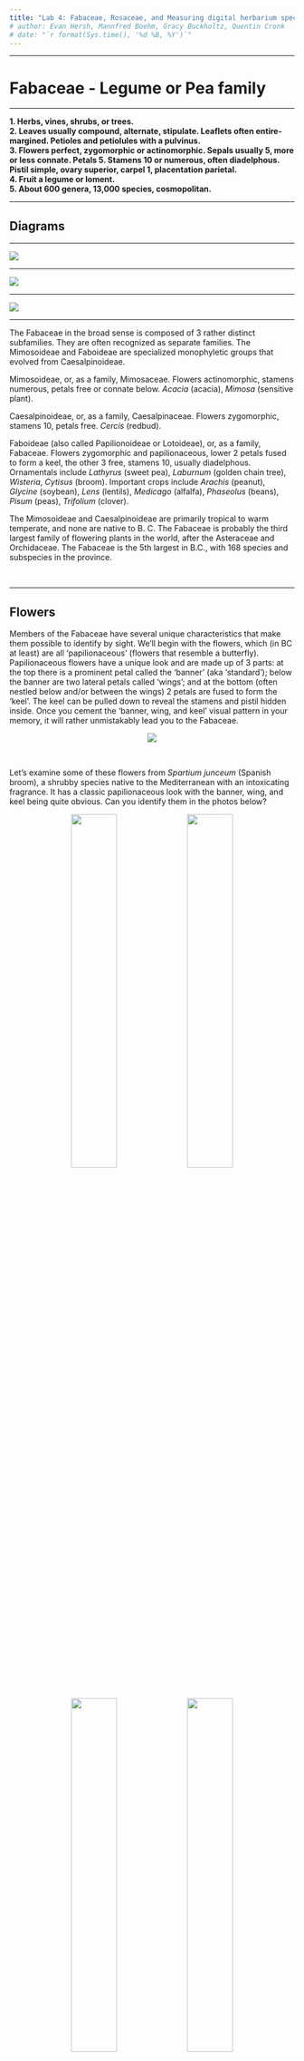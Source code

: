 ```yaml
---
title: "Lab 4: Fabaceae, Rosaceae, and Measuring digital herbarium specimens"
# author: Evan Hersh, Mannfred Boehm, Gracy Buckholtz, Quentin Cronk
# date: "`r format(Sys.time(), '%d %B, %Y')`"
---
```


---

# Fabaceae - Legume or Pea family

---

**1.	Herbs, vines, shrubs, or trees.**  
**2.	Leaves usually compound, alternate, stipulate.  Leaflets often entire-margined.  Petioles and petiolules with a pulvinus.**  
**3.	Flowers perfect, zygomorphic or actinomorphic.  Sepals usually  5, more or less connate.  Petals  5.  Stamens 10 or numerous, often diadelphous.  Pistil simple, ovary superior, carpel 1, placentation parietal.**  
**4.	Fruit a legume or loment.**  
**5.	About 600 genera, 13,000 species, cosmopolitan.**  

---

## Diagrams

---

![](media/diagram_Fabaceae1.png)

---

![](media/diagram_Fabaceae2.png)

---

![](media/diagram_Fabaceae3.png)

---

The Fabaceae in the broad sense is composed of 3 rather distinct subfamilies.  They are often recognized as separate families.  The Mimosoideae and Faboideae are specialized monophyletic groups that evolved from Caesalpinoideae.

Mimosoideae, or, as a family, Mimosaceae. Flowers actinomorphic, stamens numerous, petals free or connate below.  *Acacia* (acacia), *Mimosa* (sensitive plant).  

Caesalpinoideae, or, as a family, Caesalpinaceae. Flowers zygomorphic, stamens 10, petals free.  *Cercis* (redbud).

Faboideae (also called Papilionoideae or Lotoideae), or, as a family, Fabaceae. Flowers zygomorphic and papilionaceous, lower 2 petals fused to form a keel, the other 3 free, stamens 10, usually diadelphous.  Ornamentals include *Lathyrus* (sweet pea), *Laburnum* (golden chain tree), *Wisteria*, *Cytisus* (broom).  Important crops include *Arachis* (peanut), *Glycine* (soybean), *Lens* (lentils), *Medicago* (alfalfa), *Phaseolus* (beans), *Pisum* (peas), *Trifolium* (clover).

The Mimosoideae and Caesalpinoideae are primarily tropical to warm temperate, and none are native to B. C.  The Fabaceae is probably the third largest family of flowering plants in the world, after the Asteraceae and Orchidaceae. The Fabaceae is the 5th largest in B.C., with 168 species and subspecies in the province.

&nbsp;

---

## Flowers

Members of the Fabaceae have several unique characteristics that make them possible to identify by sight. We'll begin with the flowers, which (in BC at least) are all 'papilionaceous' (flowers that resemble a butterfly). Papilionaceous flowers have a unique look and are made up of 3 parts: at the top there is a prominent petal called the 'banner' (aka 'standard'); below the banner are two lateral petals called 'wings'; and at the bottom (often nestled below and/or between the wings) 2 petals are fused to form the 'keel'. The keel can be pulled down to reveal the stamens and pistil hidden inside. Once you cement the 'banner, wing, and keel' visual pattern in your memory, it will rather unmistakably lead you to the Fabaceae. 

<p align="center">
![](https://media.giphy.com/media/fTnBDqYaA0MOfYMuKw/giphy.gif)
</p>

&nbsp;

Let's examine some of these flowers from *Spartium junceum* (Spanish broom), a shrubby species native to the Mediterranean with an intoxicating fragrance. It has a classic papilionaceous look with the banner, wing, and keel being quite obvious. Can you identify them in the photos below?

<p align="center">
![](./media/Fabaceae_1.jpeg){width=40%} ![](./media/Fabaceae_2.jpeg){width=40%}
![](./media/Fabaceae_3.jpeg){width=40%} ![](./media/Fabaceae_4.jpeg){width=40%}
</p>

&nbsp;

Here are some more examples of papilionaceous flowers (*Vicia* on the left, *Lathyrus* on the right). While they all have banner, wing, and keel morphology, you can see that there is still quite a bit of variation amongst Fabaceae species. As you can see, the keel is quite often hidden from sight in between the wings. Zoom in on *Vicia* sp. on the left - can you see the connate sepals hugging the bottom of the corolla?

<p align="center">
![](./media/Fabaceae_5.jpeg){width=40%} ![](./media/Fabaceae_7.jpeg){width=40%}
![](./media/Fabaceae_6.jpeg){width=40%} ![](./media/Fabaceae_8.jpeg){width=40%}
</p>

&nbsp;

Sometimes, like in *Trifolium pratense* below, the flowers are quite small and require careful inspection (and probably some magnification) to see their papilionaceous nature. 

<p align="center">
![](./media/Fabaceae_11.jpeg){width=80%}
</p>

&nbsp;

To get into some more nitty-gritty detail, an important character in the Fabaceae key is to differentiate between 'monodelphous' and 'diadelphous' stamens. Monodelphous stamens are fused into a tube that surrounds the style, and diadelphous stamens are the same except one lonely stamen hangs free from the staminal tube. Can you determine which is which?

<p align="center">
![](./media/Fabaceae_18.jpeg){width=40%} ![](./media/Fabaceae_19.jpeg){width=40%}
</p>

&nbsp;

---

## Leaves

Fabaceae species tend to have compound leaves (made up of several leaflets). They can be either pinnately compound (with leaflets arranged oppositely along the rachis) or palmately compound (leaflets emerging from a central point). Many species have three leaflets and are referred to as "trifoliate" (hence the genus *Trifolium*). Can you tell which one is which from the pictures below?

<p align="center">
![](./media/Fabaceae_12.jpeg){width=40%} ![](./media/Fabaceae_13.jpeg){width=40%}
</p>

&nbsp;

Many Fabaceae have their terminal leaflets replaced with tendrils, which help the plants climb (usually upon other plants) in competition for sunlight.

<p align="center">
![](./media/Fabaceae_14.jpeg){width=40%} ![](./media/Fabaceae_15.jpeg){width=40%}
![](./media/Fabaceae_16.jpeg){width=40%} ![](./media/Fabaceae_17.jpeg){width=40%}
</p>

&nbsp;

---

## Fruit

The characteristic fruit type of the Fabaceae is the legume, which you got a sneak-peak of in lab 2. Do you remember the characteristics of a legume (e.g., how many carpels, the type of placentation, and type of dehiscence)? Here are some examples.

<p align="center">
![](./media/Fabaceae_20.jpeg){width=40%} ![](./media/Fabaceae_21.jpeg){width=40%}
![](./media/Fabaceae_22.jpeg){width=40%} ![](./media/Fabaceae_23.jpeg){width=40%}
</p>

&nbsp;

Not all legumes look pea-like, however. For example, some take a coiled shape like in *Medicago sativa* (alfalfa) on the left or a crescent shape like in *Astragalus nutzotinensis* (a wonderful plant that can only be found in Northwestern BC / Yukon territory) on the right.

<p align="center">
![](./media/Fabaceae_24.jpeg){width=40%} ![](./media/Fabaceae_25.jpeg){width=40%}
</p>

&nbsp;

Some genera produce "loments", a modified legume that has crosswise segments (each containing one seed) that break off in pieces instead of dehiscing along two sutures like your typical legume. Below you can see photos of the loments of *Hedysarum hedysaroides* (left) and *Desmodium incanum* (right).

<p align="center">
![](./media/Fabaceae_26.jpg){width=40%} ![](./media/Fabaceae_27.jpg){width=40%}
</p>

---

## -KNOWLEDGE CHECK 4.1-

Using the above pictures, draw an representative Fabaceae flower and fruit (feel free to use your imagination). Make sure to include the following:  

- Papilionaceous flower  
- Compound leaves - indicate the type (i.e., palmate or pinnate, tendrils present or not)  
- Monodelphous or diadelphous stamens (label the type drawn) 
- Legume (include a longitudinal section showing parts inside the fruit)
- Label your drawings with the following terms: sepals, banner, wing, keel, leaf, leaflet, petiole, rachis, tendrils (if present), ovary wall, seed, placenta, locule.

&nbsp;

---

# Rosaceae - Rose family

---

**1.  Herbs, shrubs or trees.**  
**2.  Leaves simple or compound, usually toothed, alternate, stipulate.**  
**3.  Flowers usually perfect, actinomorphic.  Sepals 5, free.  Petals 5, free.  Stamens many, free.  Hypanthium present, either flat or cup shaped or fused with the ovary to produce an inferior ovary.  Pistils simple or compound, ovary superior or inferior, flowers hypogynous, perigynous, or epigynous.  Carpels 1, several (fused or separate) or many (separate).  Placentation axile, parietal (marginal), or basal.**  
**4.  Fruit an achene, follicle, pome, drupe, or aggregation of drupelets.**  
**5.  About 100 genera and 3,000 species, cosmopolitan but commonly in temperate regions.**  

---

## Diagrams

---

![](media/diagram_Rosaceae1.png)

---

![](media/diagram_Rosaceae2.png)

---

![](media/diagram_Rosaceae3.png)

---

Rosaceae is an important family in the B.C. flora, being 6th largest with 142 taxa.  The family is a rather heterogeneous group of plants, but most have a Rosaceous look about them, with 5 sepals and petals,  a hypanthium, and stipulate leaves. Rosaceae is divided into 4 subfamilies, largely on the basis of fruit type.  The Maloideae and Prunoideae are rarely recognized as separate families.

Rosoideae - carpels usually numerous, free, fruit an achene or aggregation of drupelets.  *Rosa* (rose), *Fragaria* (strawberry), *Rubus* (blackberry, raspberry) *Potentilla*.

Spiraeoideae - carpels 5 or fewer, free, fruit a follicle. *Spiraea* (spiraea, bridal wreath).

Maloideae - carpels 2-5, fused, ovary inferior (hypanthium fused to ovary wall), fruit a pome.  *Pyrus* (apple and pear), *Sorbus* (mountain ash), *Amelanchier* (saskatoon berry), *Crataegus* (hawthorn).

Prunoideae (sometimes called Amygdaloideae) - carpels 1-5, separate, fruit a drupe.  *Prunus* (peach, nectarine, cherry, sloeberry - used to flavor sloe gin, plum, almond), *Oemleria* (Indian plum or osoberry).

&nbsp;

---

## Flowers

Roseaceae flowers typically have 5 sepals, 5 petals, numerous stamens, and a (often short/shallow) hypanthium. Here are some examples:

<p align="center">
![](./media/Rosaceae_1.jpeg){width=40%} ![](./media/Rosaceae_2.jpeg){width=40%}
![](./media/Rosaceae_3.jpeg){width=40%} ![](./media/Rosaceae_4.jpeg){width=40%}
</p>

&nbsp;

Below you can see a section of *Potentilla* sp., which has a classic Rosaceae flower with a shallow, bowl-shaped hypanthium. It is a bit hard to make out in the photo, but can you see why this is considered a hypanthium? 

<p align="center">
![](./media/Rosaceae_27.jpeg){width=80%}
</p>

</br>

A local example is *Geum macrophyllum*. Notice the 5 yellow petals, numerous stamens, and numerous simple pistils that develop into achenes. Does this visual remind you of another family that we've seen? 

<p align="center">
![](./media/Rosaceae_5.jpeg){width=40%} ![](./media/Rosaceae_6.jpeg){width=40%}
</p>

&nbsp;

While many flowers look like the ones above, some are a lot less obviously Rosaceous...See *Spirea douglasii* (left) and *Prunus laurocerasus* (right).

<p align="center">
![](./media/Rosaceae_11.jpeg){width=40%} ![](./media/Rosaceae_28.jpeg){width=40%}
</p>

&nbsp;

---

## Leaves

Rosaceae leaves can be either simple or compound, but are quite often toothed, alternate, and stipulate. Can you identify the stipules in the bottom-two photos?

<p align="center">
![](./media/Rosaceae_7.jpeg){width=40%} ![](./media/Rosaceae_8.jpeg){width=40%}
![](./media/Rosaceae_9.jpeg){width=40%} ![](./media/Rosaceae_10.jpeg){width=40%}
</p>

&nbsp;

Herbs, shrubs, and trees can all be found in the Rosaceae. Here is an example of *Prunus* sp (cherry), which has toothed, evergreen leaves. At the base of the leaf blade you can often find 1-3 glands (an example of extra-floral nectaries), which is a good character to identify this genus.

<p align="center">
![](./media/Rosaceae_12.jpeg){width=40%} ![](./media/Rosaceae_13.jpeg){width=40%}
</p>

&nbsp;

Some additional vegetative characters include the presence of "spines", "prickles", or "thorns". If you took BIOL 210, you should already be familiar with the fact that prickles are modified epidermis, spines are modified leaves, and thorns are modified stems. Some spiky examples from the Rosaceae include *Rosa* (rose - top) and *Rubus* (blackberry, raspberry - bottom). For each case, would these be considered prickles, spines, or thorns?

<p align="center">
![](./media/Rosaceae_14.jpeg){width=40%} ![](./media/Rosaceae_15.jpeg){width=40%}
![](./media/Rosaceae_16.jpeg){width=40%} ![](./media/Rosaceae_17.jpeg){width=40%}
</p>

&nbsp;

---

## Fruit

Rosaceae features several different fruit types, including achenes, drupes (and aggregates of 'drupelets'), follicles, and pomes. These tend to be conserved within the above-mentioned subfamilies. 

At first one might think that a rose "hip" is the fruit of the rose (with in inferior ovary), but in actuality the hip is a fleshy hypanthium and the achenes (the true fruit) are found inside (so it is in fact a superior ovary!). Can you identify the hypanthium, achenes, and residual sepals and stamens?

<p align="center">
![](./media/Rosaceae_18.jpeg){width=40%} ![](./media/Rosaceae_19.jpeg){width=40%}
![](./media/Rosaceae_20.jpeg){width=40%} ![](./media/Rosaceae_21.jpeg){width=40%}
</p>

&nbsp;

---

Many members of the Rosaceae have drupes, defined as fruit where the fruit wall is made up of three layers: The outer skin (exocarp), middle fleshy bit (mesocarp), and the inner hard/woody shell (endocarp) that surrounds the seed. Some members of the family, like in the genus *Rubus* (blackberry), produce "berries" made up of dozens of tiny drupes, AKA an "aggregate of drupelets". 

![](./media/Rosaceae_28.png){width=100%}

&nbsp;

---

A pome is a unique fruit type to the Rosaceae. A pome develops from a compound, inferior ovary and has seeds encased within a cartilaginous wall (known as the endocarp of the ovary), with most of the surrounding fleshy part of the fruit derived from the hypanthium, which is fused to the ovary. So when you chomp into a delicious apple, most of the tasty bits are actually hypanthium tissue instead of ovary wall like your typical fruit! Below you can see the pomes of *Malus* (apple - top) and *Sorbus* (mountain ash - bottom).

<p align="center">
![](./media/Rosaceae_23.jpeg){width=40%} ![](./media/Rosaceae_24.jpeg){width=40%}
![](./media/Rosaceae_25.jpeg){width=40%} ![](./media/Rosaceae_26.jpeg){width=40%}
</p>

&nbsp;

---

## -KNOWLEDGE CHECK 4.2-

Using the above photos, make drawings of a Rosaceae flower and fruit (use your imagination). Make sure to include the following:

- Flower with shallow hypanthium 
- Toothed leaves with stipules  
- "Spiky" bits.  Make sure to indicate whether they are prickles, spines, or thorns...  
- A drawing of a developed fruit. Indicate the fruit type. 
- Label your drawings with the following (if present): sepals, petals, stamens, ovary, hypanthium, leaf (indicate type), petiole, rachis, stipules, spines, prickles, thorns, achene, pome, follicle, drupe.  


---

# Taking Morphometric Measurements from digital Herbarium Specimens using ImageJ

---

## Motivation

Throughout this course we've seen how morphology plays a central role in plant taxonomy. The shapes of stems, leaves, and flowers are often the first traits listed in a dichotomous key. When a trait (like corolla width) is measured and quantified, we are able to use statistical tests to decide how to group or split individuals. The science of measuring and analyzing shape is called _morphometrics_. In this lab, you'll be performing the first step in any morphometrics project: collecting morphological data (in this case from digital herbarium specimens). Herbarium specimens are used in many other ways besides morphometrics, including taxonomic species delimitation and studying how phenology changes over time in response to climate change. We will collect data as a class this week, and then we will analyze the class dataset using machine learning techniques in R for your informatics activity in Lab 8. 

We will be measuring two species of *Antennaria*, a diverse genus in the Asteraceae family with complicated taxonomy. The genus has dozens of species amongst which apomixis (asexual reproducation through seed), polyploidy, and hybridization are rampant. These processes can lead to difficult taxonomy, as they tend to create an array of "microspecies" that blur the boundaries between taxa. The taxonomy of *Antennaria* is so complicated in fact that our very own [Jamie Fenneman](https://www.grad.ubc.ca/campus-community/meet-our-students/fenneman-jamie) (prior BIOL 324 TA and epic BC plant expert) [devoted a large chunk of his PhD thesis towards untangling it](https://open.library.ubc.ca/cIRcle/collections/ubctheses/24/items/1.0378325). He used a floristic approach to his thesis work on *Antennaria*, relying largely on comparing range/morphological differences to evaluate the way species had been classified in the past, but without using genetic or in-depth morphological analyses. We will be using a more quantitative/statistical approach to check the distinctness between two species, *A. anaphaloides* (left) and *A. pulcherrima* (right).

<p align="center">
![](./media/antennaria1.jpg){width=40%} ![](./media/antennaria2.jpg){width=40%}
</p>

</br>

---

## Activity 1: Find and download digital herbarium specimen

The UBC Herbarium is the largest herbarium in Canada west of Ottowa, and includes over 500,000 plant specimens from across the world. The UBC Herbarium has five major collections: vascular plants, bryophytes, algae, lichens, and fungi. Along with having the world's largest collection of BC plants, the UBC Herbarium also has an internationally recognized byrophyte collection that is the largest in Canada. You can go to the herbarium and visit it in person (if you are interested in doing research or volunteering, please contact Linda Jennings), but you can also access their detailed online database. You will be using this database to access and download the digital specimens you'll be measuring today.

First, go to [our BIOL 324 Google sheet](https://docs.google.com/spreadsheets/d/1lUajuGPwVc29feAesxS9DYLhfNqYxRrawvofaE6bYjA/edit#gid=950598973) and make sure you are on the "Morphometrics" tab on the bottom. Find your name, and copy the **Accession #** you've been assigned. This is the specimen you will be measuring.

<p align="center">
![](./media/herbarium1.png){width=100%}
</p>

</br>

Next, visit the [UBC Herbarium website](https://beatymuseum.ubc.ca/research-2/collections/herbarium/), and then "Click to search the Herbarium online database!". Select "Vascular" collection at the bottom of the page, and paste in your accession number in the "Accession Number" field, then click "Submit" (note that you can search based on a ton of different criteria, just like GBIF). The resulting page will give you a list of accessions...make sure you click on the right accession/species.

<p align="center">
![](./media/herbarium2.png){width=100%}
</p>

</br>

You should now be on the main page for your specimen. It provides lots of relevant information, including GPS coordinates, date of collection, who collected it, and any field notes provided by the collector. In the bottom right, you can see an image of the pressed specimen. Click on it and it will open up a new tab with the full size image. Right click on the image and download the image to your computer. Open up the image file on your computer to make sure it looks alright (you may need to rotate it) before moving on to ImageJ.

</br>

---

## Activity 2: Measure traits using ImageJ

ImageJ is an image processing software that was developed by the U.S. National Institutes of Health (NIH). It is used to analyze different types of images but this tutorial will cover how to measure certain morphological features from photographs of herbarium specimens. [Please download and install ImageJ](https://imagej.nih.gov/ij/download.html) if you haven't already.

To use ImageJ you have to import the photographs you want to work with. 

1. Drag the file to the lower grey bar. As you are doing this the words "drag and drop" should appear. Once the image has been dropped it will open and now it is ready to analyze in ImageJ. 

There are many measurements that can be taken with ImageJ. It might be helpful to click through the different buttons at the top of the bar to explore all of the different ways ImageJ can make measurements. This tutorial will use the line button for all of the measurements. 

2. Zoom in on the ruler (Mac: Command shift =, Windows: CTRL + ). Most digitized herbarium specimens will have a ruler in the photograph. This is to help standardized it and is useful for measuring features in ImageJ. You can use the "hand" icon to drag yourself around the image once you've zoomed in.

3. Use the line button (5th button from the left) and draw a line by clicking and dragging along the bottom of the ruler so that the line goes from the 0 tick to the 5 cm tick. This needs to be very accurate because we are going to use this length to calibrate the rest of the measurements taken in ImageJ. 

4.  Go to the top bar and hit “analyze”. Then go to “set scale…”. Enter 5 into the Known distance box and enter cm into the Unit of Length box. Hit the box “Global”. By checking “Global” you are ensuring that this is applied to all photos in the current session of ImageJ. Then hit OK. ImageJ is now calibrated using the ruler from your herbarium photo. <br>

<p align="center">
![](./media/herbarium3.png){width=100%}
</p>

</br>

Now you can go on to take measurements. 

5. Use the line or the segmented line (you can change between them by right clicking on the line button) draw lines across what you want to measure. Once you have the right length hit (Mac: Command M, Windows: CTRL M) and ImageJ will measure and record the length in a convenient table for you. This table should pop up once you take your first measurement. When you have all of the measurements you need you can either download that table that ImageJ made or just copy and input the data in your own table. You will have to eventually input your data in a group spreadsheet (on Canvas) so keep that in mind as you are recording data. <br>

6. Once you have taken and recorded all of the measurements necessary put your findings into the [class spreadsheet](https://docs.google.com/spreadsheets/d/1lUajuGPwVc29feAesxS9DYLhfNqYxRrawvofaE6bYjA/edit#gid=950598973).

Note: [Here is a link](https://imagej.nih.gov/ij/docs/guide/user-guide.pdf) to the ImageJ user guide. All the information you will need is in this document, but if you are interested in the program and the other features available, the user guide can provide more information. 


---

## KNOWLEDGE CHECK 4.3

Using the above instructions, download your assigned digital herbarium specimen, import it into ImageJ, and measure the following characteristics:

* Plant height
  + Measure only "above-ground" plant height, so not including the roots
* Length of the longest basal leaf
  + Make sure it is one of the basal rosette leaves, not one of the cauline (stem) leaves.
* Count the number of cauline (stem) leaves.
  + Look closely to make sure the leaves are emerging from the stem and are not from the basal rosette. If there are multiple stems/plants, count leaves on the stem of the tallest plant.
* Width of a middle cauline leaf
  + Find a cauline leaf that is around halfway up the stem, and measure its width at its widest point.
* Width of capitulescence (head)
  + We haven't gone over Asteraceae yet, but (spoiler alert) your typical Asteraceae flower is actually an inflorescence (capitulum) made up of tiny flowers (florets). In *Antennaria*, the capitula are often arranged in a dense "capitulescence" (an inflorescence of inflorescences, if you will, though Asteraceae experts typically just call these "heads"). 
* Height of capitulescence (head)

Make sure to record your measurements in the [BIOL 324 Google sheet](https://docs.google.com/spreadsheets/d/1lUajuGPwVc29feAesxS9DYLhfNqYxRrawvofaE6bYjA/edit#gid=950598973). Ensure that you input your data in the correct row and that the measurements are in the right column. 

Tips:

* All of your measurements will be in centimeters except for "number.cauline.leaves", which should be an integer (whole numbers). Include all the decimals when you enter your measurements in cm. 
* If there are multiple plants, take all of your measurements from the biggest/tallest plant only. If there are multiple stems, measure the tallest stem. If there are multiple heads on a stem, measure the largest one.
* Use the segmented line tool to measure things that aren't in a straight line.

---

# For Next Week

* Remember that Project 1 (iNaturalist) will be **due in two weeks (beginning of Lab 6)**. Next week (Lab 5) we will be doing an introduction to phylogenetics, which will serve as a tutorial for the second component of your project. Your goal will be to make an annotated phylogenetic tree of all ten of the species you identified, and write a short report (1-2 pages) describing the relationships between them. For this reason, **it would be a good idea to have as many of your observations identified to species as possible by the time you come to lab next week**. This will facilitate you making your phylogeny during lab, and give you plenty of time to interpret your tree and write your report. We will provide details about the report component of the project next week. 

* Next week, your Lab 5 quiz will be a rapid-fire family ID quiz. We will show you images of plants from families we've covered so far, and you will have **1 minute per plant** to identify them to family. **Any of the families we've covered through Lab 5 will be fair game**. It would be a good idea to review the families we cover in lab and their main characteristics, as we will continue to test you on family ID going forward. 

